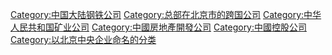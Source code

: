 {{catmore}}
[[Category:中国大陆钢铁公司|Category:中国大陆钢铁公司]]
[[Category:总部在北京市的跨国公司|Category:总部在北京市的跨国公司]]
[[Category:中华人民共和国矿业公司|Category:中华人民共和国矿业公司]]
[[Category:中國房地產開發公司|Category:中國房地產開發公司]]
[[Category:中國控股公司|Category:中國控股公司]]
[[Category:以北京中央企业命名的分类‎‎|Category:以北京中央企业命名的分类‎‎]]